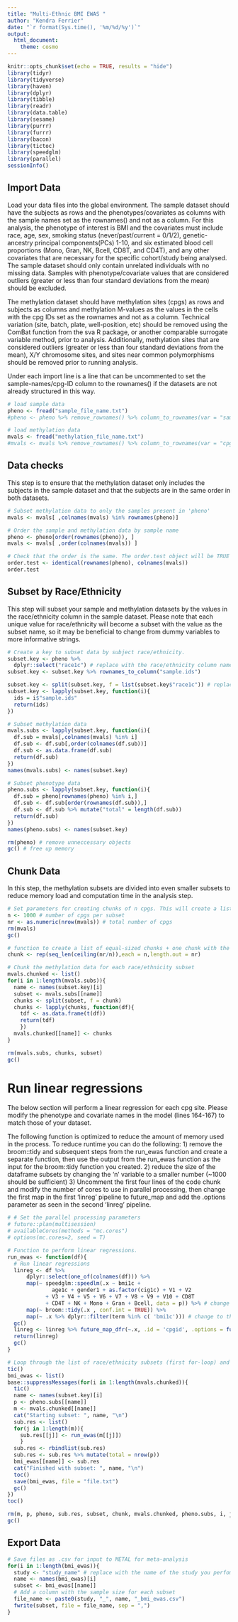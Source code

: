 ```yaml
---
title: "Multi-Ethnic BMI EWAS "
author: "Kendra Ferrier"
date: "`r format(Sys.time(), '%m/%d/%y')`"
output:
  html_document:
    theme: cosmo
---
```


```r
knitr::opts_chunk$set(echo = TRUE, results = "hide")
library(tidyr)
library(tidyverse)
library(haven)
library(dplyr)
library(tibble)
library(readr)
library(data.table)
library(sesame)
library(purrr)
library(furrr)
library(bacon)
library(tictoc)
library(speedglm)
library(parallel)
sessionInfo()

```

## Import Data 

Load your data files into the global environment. The sample dataset should have the subjects as rows and the phenotypes/covariates as columns with the sample names set as the rownames() and not as a column. For this analysis, the phenotype of interest is BMI and the covariates must include race, age, sex, smoking status (never/past/current = 0/1/2), genetic-ancestry principal components(PCs) 1-10, and six estimated blood cell proportions (Mono, Gran, NK, Bcell, CD8T, and CD4T), and any other covariates that are necessary for the specific cohort/study being analysed. The sample dataset should only contain unrelated individuals with no missing data. Samples with phenotype/covariate values that are considered outliers (greater or less than four standard deviations from the mean) should be excluded. 

The methylation dataset should have methylation sites (cpgs) as rows and subjects as columns and methylation M-values as the values in the cells with the cpg IDs set as the rownames and not as a column. Technical variation (site, batch, plate, well-position, etc) should be removed using the ComBat function from the sva R package, or another comparable surrogate variable method, prior to analysis. Additionally, methylation sites that are considered outliers (greater or less than four standard deviations from the mean), X/Y chromosome sites, and sites near common polymorphisms should be removed prior to running analysis.  

Under each import line is a line that can be uncommented to set the sample-names/cpg-ID column to the rownames() if the datasets are not already structured in this way.

```r
# load sample data
pheno <- fread("sample_file_name.txt")
#pheno <- pheno %>% remove_rownames() %>% column_to_rownames(var = "sampleID-rowname")

# load methylation data
mvals <- fread("methylation_file_name.txt")
#mvals <- mvals %>% remove_rownames() %>% column_to_rownames(var = "cpgID-rowname")

```


## Data checks


This step is to ensure that the methylation dataset only includes the subjects in the sample dataset and that the subjects are in the same order in both datasets.


```r
# Subset methylation data to only the samples present in 'pheno'
mvals <- mvals[ ,colnames(mvals) %in% rownames(pheno)]

# Order the sample and methylation data by sample name
pheno <- pheno[order(rownames(pheno)), ]
mvals <- mvals[ ,order(colnames(mvals)) ]

# Check that the order is the same. The order.test object will be TRUE if they are the same and FALSE if they are not. If the order is not the same, double check that the value types are the same for rownames(pheno) and colnames(mvals) or if the import method used created double-quoted strings.
order.test <- identical(rownames(pheno), colnames(mvals))
order.test

```


## Subset by Race/Ethnicity


This step will subset your sample and methylation datasets by the values in the race/ethnicity column in the sample dataset. Please note that each unique value for race/ethnicity will become a subset with the value as the subset name, so it may be beneficial to change from dummy variables to more informative strings. 


```r
# Create a key to subset data by subject race/ethnicity. 
subset.key <- pheno %>% 
  dplyr::select("race1c") # replace with the race/ethnicity column name in your dataset
subset.key <- subset.key %>% rownames_to_column("sample.ids")

subset.key <- split(subset.key, f = list(subset.key$"race1c")) # replace with the race/ethnicity column name in your dataset
subset.key <- lapply(subset.key, function(i){
  ids = i$"sample.ids"
  return(ids)
})

# Subset methylation data
mvals.subs <- lapply(subset.key, function(i){
  df.sub = mvals[,colnames(mvals) %in% i]
  df.sub <- df.sub[,order(colnames(df.sub))]
  df.sub <- as.data.frame(df.sub)
  return(df.sub)
})
names(mvals.subs) <- names(subset.key)

# Subset phenotype data
pheno.subs <- lapply(subset.key, function(i){
  df.sub = pheno[rownames(pheno) %in% i,]
  df.sub <- df.sub[order(rownames(df.sub)),]
  df.sub <- df.sub %>% mutate("total" = length(df.sub))
  return(df.sub)
})
names(pheno.subs) <- names(subset.key)

rm(pheno) # remove unneccessary objects
gc() # free up memory

```


## Chunk Data

In this step, the methylation subsets are divided into even smaller subsets to reduce memory load and computation time in the analysis step.

```r
# Set parameters for creating chunks of n cpgs. This will create a list comprised of n-sized subsets and a subset with the remainder that was not divisible by n.
n <- 1000 # number of cpgs per subset
nr <- as.numeric(nrow(mvals)) # total number of cpgs 
rm(mvals)
gc()

# function to create a list of equal-sized chunks + one chunk with the remainder
chunk <- rep(seq_len(ceiling(nr/n)),each = n,length.out = nr) 

# Chunk the methylation data for each race/ethnicity subset
mvals.chunked <- list()
for(i in 1:length(mvals.subs)){
  name <- names(subset.key)[i]
  subset <- mvals.subs[[name]]
  chunks <- split(subset, f = chunk)
  chunks <- lapply(chunks, function(df){
    tdf <- as.data.frame(t(df))
    return(tdf)
    })
  mvals.chunked[[name]] <- chunks
}

rm(mvals.subs, chunks, subset)
gc()

```


# Run linear regressions

The below section will perform a linear regression for each cpg site. Please modify the phenotype and covariate names in the model (lines 164-167) to match those of your dataset.

The following function is optimized to reduce the amount of memory used in the process. To reduce runtime you can do the following: 1) remove the broom::tidy and subsequent steps from the run_ewas function and create a separate function, then use the output from the run_ewas function as the input for the broom::tidy function you created. 2) reduce the size of the dataframe subsets by changing the 'n' variable to a smaller number (~1000 should be sufficient) 3) Uncomment the first four lines of the code chunk and modify the number of cores to use in parallel processing, then change the first map in the first 'linreg' pipeline to future_map and add the .options parameter as seen in the second 'linreg' pipeline.


```r
# # Set the parallel processing parameters
# future::plan(multisession)
# availableCores(methods = "mc.cores")
# options(mc.cores=2, seed = T)

# Function to perform linear regressions. 
run_ewas <- function(df){
  # Run linear regressions
  linreg <- df %>%
      dplyr::select(one_of(colnames(df))) %>%
      map(~ speedglm::speedlm(.x ~ bmi1c +
              age1c + gender1 + as.factor(cig1c) + V1 + V2
            + V3 + V4 + V5 + V6 + V7 + V8 + V9 + V10 + CD8T
            + CD4T + NK + Mono + Gran + Bcell, data = p)) %>% # change the model to match the phenotype and covariate column names in your dataset
      map(~ broom::tidy(.x , conf.int = TRUE)) %>%
      map(~ .x %>% dplyr::filter(term %in% c( 'bmi1c'))) # change to the BMI column name in your dataset
  gc()
  linreg <- linreg %>% future_map_dfr(~.x, .id = 'cpgid', .options = furrr_options(seed = TRUE))
  return(linreg)
  gc()
}

# Loop through the list of race/ethnicity subsets (first for-loop) and the list of methylation chunks (second for-loop) to perform linear regressions 
tic()
bmi_ewas <- list()
base::suppressMessages(for(i in 1:length(mvals.chunked)){
  tic()
  name <- names(subset.key)[i]
  p <- pheno.subs[[name]]
  m <- mvals.chunked[[name]]
  cat("Starting subset: ", name, "\n")
  sub.res <- list()
  for(j in 1:length(m)){
    sub.res[[j]] <- run_ewas(m[[j]])
    }
  sub.res <- rbindlist(sub.res)
  sub.res <- sub.res %>% mutate(total = nrow(p))
  bmi_ewas[[name]] <- sub.res
  cat("Finished with subset: ", name, "\n")
  toc()
  save(bmi_ewas, file = "file.txt")
  gc()
})
toc()

rm(m, p, pheno, sub.res, subset, chunk, mvals.chunked, pheno.subs, i, j, n, nr)
gc()

```


## Export Data


```r
# Save files as .csv for input to METAL for meta-analysis
for(i in 1:length(bmi_ewas)){
  study <- "study_name" # replace with the name of the study you perfomred the analysis on
  name <- names(bmi_ewas)[i]
  subset <- bmi_ewas[[name]]
  # Add a column with the sample size for each subset
  file_name <- paste0(study, "_", name, "_bmi_ewas.csv")
  fwrite(subset, file = file_name, sep = ",")
}

```




